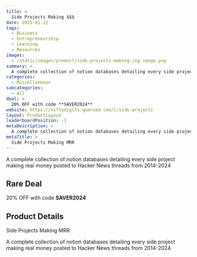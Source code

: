 ```yaml
---
title: >
  Side Projects Making $$$
date: 2025-01-22
tags:
  - Business
  - Entrepreneurship
  - Learning
  - Resources
images:
  - /static/images/product/side-projects-making-/og-image.png
summary: >
  A complete collection of notion databases detailing every side project making real money posted to Hacker News threads from 2014-2024
categories:
  - Miscellaneous
subcategories:
  - All
deal: >
  20% OFF with code **SAVER2024**
website: https://niftydigits.gumroad.com/l/side-projects
layout: ProductLayout
leaderboardPosition: -1
metaDescription: >
  A complete collection of notion databases detailing every side project making real money posted to Hacker News threads from 2014-2024.
metaTitle: >
  Side Projects Making MRR
---
```

A complete collection of notion databases detailing every side project making real money posted to Hacker News threads from 2014-2024

## Rare Deal

20% OFF with code **SAVER2024**

## Product Details

Side Projects Making MRR

A complete collection of notion databases detailing every side project making real money posted to Hacker News threads from 2014-2024.
